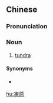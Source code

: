{{also|冻原}}
==Chinese==
{{zh-forms|s=冻原}}

===Pronunciation===
{{zh-pron
|m=dòngyuán
|c=dung3 jyun4
|cat=n
}}

===Noun===
{{zh-noun}}

# [[tundra]] {{gloss|flat treeless arctic region}}

====Synonyms====
* {{zh-l|苔原}}

[[hu:凍原]]